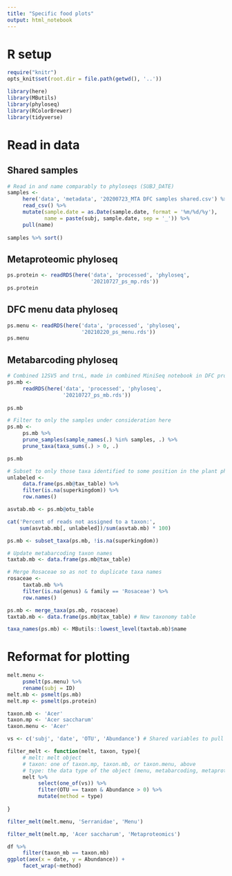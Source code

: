 ```yaml
---
title: "Specific food plots"
output: html_notebook
---
```


# R setup

```r
require("knitr")
opts_knit$set(root.dir = file.path(getwd(), '..'))
```

```r
library(here) 
library(MButils)
library(phyloseq) 
library(RColorBrewer)
library(tidyverse) 
```

# Read in data

## Shared samples

```r
# Read in and name comparably to phyloseqs (SUBJ_DATE)
samples <- 
     here('data', 'metadata', '20200723_MTA DFC samples shared.csv') %>% 
     read_csv() %>% 
     mutate(sample.date = as.Date(sample.date, format = '%m/%d/%y'),
            name = paste(subj, sample.date, sep = '_')) %>%
     pull(name)
               
samples %>% sort()
```

## Metaproteomic phyloseq

```r
ps.protein <- readRDS(here('data', 'processed', 'phyloseq',
                           '20210727_ps_mp.rds'))
ps.protein
```

## DFC menu data phyloseq

```r
ps.menu <- readRDS(here('data', 'processed', 'phyloseq',
                        '20210220_ps_menu.rds'))
ps.menu
```

## Metabarcoding phyloseq

```r
# Combined 12SV5 and trnL, made in combined MiniSeq notebook in DFC project folder
ps.mb <- 
     readRDS(here('data', 'processed', 'phyloseq',
                  '20210727_ps_mb.rds'))
     
ps.mb
```

```r
# Filter to only the samples under consideration here
ps.mb <- 
     ps.mb %>% 
     prune_samples(sample_names(.) %in% samples, .) %>% 
     prune_taxa(taxa_sums(.) > 0, .)

ps.mb
```

```r
# Subset to only those taxa identified to some position in the plant phylogeny
unlabeled <- 
     data.frame(ps.mb@tax_table) %>% 
     filter(is.na(superkingdom)) %>% 
     row.names()

asvtab.mb <- ps.mb@otu_table

cat('Percent of reads not assigned to a taxon:', 
    sum(asvtab.mb[, unlabeled])/sum(asvtab.mb) * 100)

ps.mb <- subset_taxa(ps.mb, !is.na(superkingdom))
```

```r
# Update metabarcoding taxon names
taxtab.mb <- data.frame(ps.mb@tax_table)

# Merge Rosaceae so as not to duplicate taxa names
rosaceae <- 
     taxtab.mb %>% 
     filter(is.na(genus) & family == 'Rosaceae') %>% 
     row.names()

ps.mb <- merge_taxa(ps.mb, rosaceae)
taxtab.mb <- data.frame(ps.mb@tax_table) # New taxonomy table

taxa_names(ps.mb) <- MButils::lowest_level(taxtab.mb)$name
```

# Reformat for plotting

```r
melt.menu <- 
     psmelt(ps.menu) %>% 
     rename(subj = ID)
melt.mb <- psmelt(ps.mb)
melt.mp <- psmelt(ps.protein)
```

```r
taxon.mb <- 'Acer'
taxon.mp <- 'Acer saccharum'
taxon.menu <- 'Acer'
```

```r
vs <- c('subj', 'date', 'OTU', 'Abundance') # Shared variables to pull from each phyloseq

filter_melt <- function(melt, taxon, type){
     # melt: melt object
     # taxon: one of taxon.mp, taxon.mb, or taxon.menu, above
     # type: the data type of the object (menu, metabarcoding, metaproteomics)
     melt %>% 
          select(one_of(vs)) %>% 
          filter(OTU == taxon & Abundance > 0) %>% 
          mutate(method = type) 
          
}
```

```r
filter_melt(melt.menu, 'Serranidae', 'Menu')
```
```r
filter_melt(melt.mp, 'Acer saccharum', 'Metaproteomics')
```


```r
df %>% 
     filter(taxon_mb == taxon.mb)
ggplot(aex(x = date, y = Abundance)) +
     facet_wrap(~method)
```

